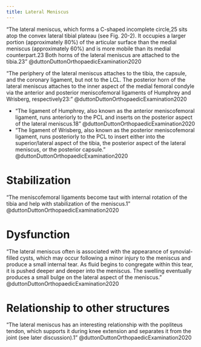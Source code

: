 ```yaml
---
title: Lateral Meniscus
---
```


"The lateral meniscus, which forms a C-shaped incomplete circle,25 sits atop the convex lateral tibial plateau (see Fig. 20-2). It occupies a larger portion (approximately 80%) of the articular surface than the medial meniscus (approximately 60%) and is more mobile than its medial counterpart.23 Both horns of the lateral meniscus are attached to the tibia.23 " @duttonDuttonOrthopaedicExamination2020

"The periphery of the lateral meniscus attaches to the tibia, the capsule, and the coronary ligament, but not to the LCL. The posterior horn of the lateral meniscus attaches to the inner aspect of the medial femoral condyle via the anterior and posterior meniscofemoral ligaments of Humphrey and Wrisberg, respectively23:" @duttonDuttonOrthopaedicExamination2020

- "The ligament of Humphrey, also known as the anterior meniscofemoral ligament, runs anteriorly to the PCL and inserts on the posterior aspect of the lateral meniscus.18" @duttonDuttonOrthopaedicExamination2020 
- "The ligament of Wrisberg, also known as the posterior meniscofemoral ligament, runs posteriorly to the PCL to insert either into the superior/lateral aspect of the tibia, the posterior aspect of the lateral meniscus, or the posterior capsule." @duttonDuttonOrthopaedicExamination2020 

# Stabilization

"The meniscofemoral ligaments become taut with internal rotation of the tibia and help with stabilization of the meniscus.1" @duttonDuttonOrthopaedicExamination2020


# Dysfunction

:::{.callout-note}
"The lateral meniscus often is associated with the appearance of synovial-filled cysts, which may occur following a minor injury to the meniscus and produce a small internal tear. As fluid begins to congregate within this tear, it is pushed deeper and deeper into the meniscus. The swelling eventually produces a small bulge on the lateral aspect of the meniscus." @duttonDuttonOrthopaedicExamination2020
:::

# Relationship to other structures

"The lateral meniscus has an interesting relationship with the popliteus tendon, which supports it during knee extension and separates it from the joint (see later discussion).1" @duttonDuttonOrthopaedicExamination2020

